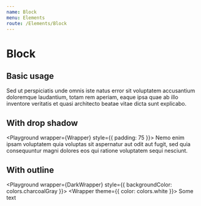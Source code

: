 ```yaml
---
name: Block
menu: Elements
route: /Elements/Block
---
```



# Block

## Basic usage
<Playground wrapper={Wrapper}>
  <Block>
    Sed ut perspiciatis unde omnis iste natus error sit voluptatem accusantium doloremque laudantium, totam rem aperiam, eaque ipsa quae ab illo inventore veritatis et quasi architecto beatae vitae dicta sunt explicabo.
  </Block>
</Playground>

## With drop shadow
<Playground wrapper={Wrapper} style={{ padding: 75 }}>
  <Block withShadow>
    Nemo enim ipsam voluptatem quia voluptas sit aspernatur aut odit aut fugit, sed quia consequuntur magni dolores eos qui ratione voluptatem sequi nesciunt.
  </Block>
</Playground>

## With outline
<Playground wrapper={DarkWrapper} style={{ backgroundColor: colors.charcoalGray }}>
  <Block outline>
    <Wrapper theme={{ color: colors.white }}>
      Some text
    </Wrapper>
  </Block>
</Playground>
